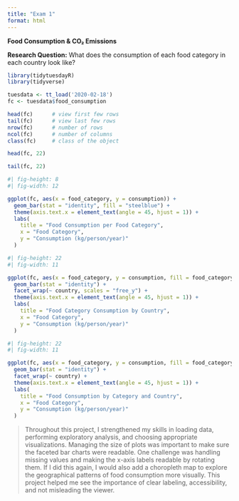 ```yaml
---
title: "Exam 1"
format: html
---
```


**Food Consumption & CO₂ Emissions**

**Research Question:** What does the consumption of each food category in each country look like?

```r
library(tidytuesdayR)
library(tidyverse)

```

```r
tuesdata <- tt_load('2020-02-18')
fc <- tuesdata$food_consumption

```

```r
head(fc)      # view first few rows
tail(fc)      # view last few rows
nrow(fc)      # number of rows
ncol(fc)      # number of columns
class(fc)     # class of the object

```

```r
head(fc, 22)

```

```r
tail(fc, 22)

```

```r
#| fig-height: 8
#| fig-width: 12

ggplot(fc, aes(x = food_category, y = consumption)) +
  geom_bar(stat = "identity", fill = "steelblue") +
  theme(axis.text.x = element_text(angle = 45, hjust = 1)) +
  labs(
    title = "Food Consumption per Food Category",
    x = "Food Category",
    y = "Consumption (kg/person/year)"
  )

```

```r
#| fig-height: 22
#| fig-width: 11

ggplot(fc, aes(x = food_category, y = consumption, fill = food_category)) +
  geom_bar(stat = "identity") +
  facet_wrap(~ country, scales = "free_y") +
  theme(axis.text.x = element_text(angle = 45, hjust = 1)) +
  labs(
    title = "Food Category Consumption by Country",
    x = "Food Category",
    y = "Consumption (kg/person/year)"
  )

```

```r
#| fig-height: 22
#| fig-width: 11

ggplot(fc, aes(x = food_category, y = consumption, fill = food_category)) +
  geom_bar(stat = "identity") +
  facet_wrap(~ country) +
  theme(axis.text.x = element_text(angle = 45, hjust = 1)) +
  labs(
    title = "Food Consumption by Category and Country",
    x = "Food Category",
    y = "Consumption (kg/person/year)"
  )

```

> Throughout this project, I strengthened my skills in loading data, performing exploratory analysis, and choosing appropriate visualizations.
> Managing the size of plots was important to make sure the faceted bar charts were readable.
> One challenge was handling missing values and making the x-axis labels readable by rotating them.
> If I did this again, I would also add a choropleth map to explore the geographical patterns of food consumption more visually.
> This project helped me see the importance of clear labeling, accessibility, and not misleading the viewer.
